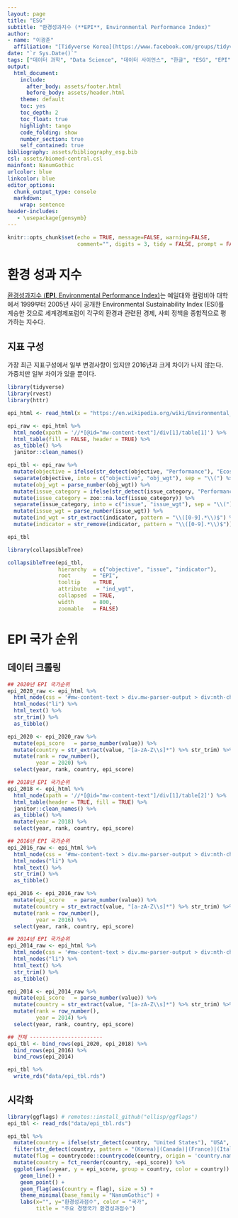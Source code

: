 ```yaml
---
layout: page
title: "ESG"
subtitle: "환경성과지수 (**EPI**, Environmental Performance Index)"
author:
- name: "이광춘"
  affiliation: "[Tidyverse Korea](https://www.facebook.com/groups/tidyverse/)"
date: "`r Sys.Date()`"
tags: ["데이터 과학", "Data Science", "데이터 사이언스", "한글", "ESG", "EPI", "환경성과지수"]
output:
  html_document: 
    include:
      after_body: assets/footer.html
      before_body: assets/header.html
    theme: default
    toc: yes
    toc_depth: 2
    toc_float: true
    highlight: tango
    code_folding: show
    number_section: true
    self_contained: true
bibliography: assets/bibliography_esg.bib
csl: assets/biomed-central.csl
mainfont: NanumGothic
urlcolor: blue
linkcolor: blue
editor_options: 
  chunk_output_type: console
  markdown: 
    wrap: sentence
header-includes:
   - \usepackage{gensymb}
---
```


```r
knitr::opts_chunk$set(echo = TRUE, message=FALSE, warning=FALSE,
                      comment="", digits = 3, tidy = FALSE, prompt = FALSE, fig.align = 'center')
```

# 환경 성과 지수 {#EPI}

[환경성과지수 (**EPI**, Environmental Performance Index)](https://en.wikipedia.org/wiki/Environmental_Performance_Index)는 예일대와 컬럼비아 대학에서 1999부터 2005년 사이 공개한  Environmental Sustainability Index (ESI)를 계승한 것으로 세계경제포럼이 각구의 환경과 관련된 경제, 사회 정책을 종합적으로 평가하는 지수다.


## 지표 구성 {#epi-index-composition}

가장 최근 지표구성에서 일부 변경사항이 있지만 2016년과 크게 차이가 나지 않는다. 가중치만 일부 차이가 있을 뿐이다.

```r
library(tidyverse)
library(rvest)
library(httr)

epi_html <- read_html(x = "https://en.wikipedia.org/wiki/Environmental_Performance_Index")

epi_raw <- epi_html %>% 
  html_node(xpath = '//*[@id="mw-content-text"]/div[1]/table[1]') %>% 
  html_table(fill = FALSE, header = TRUE) %>% 
  as_tibble() %>% 
  janitor::clean_names()

epi_tbl <- epi_raw %>% 
  mutate(objective = ifelse(str_detect(objective, "Performance"), "Ecosystem vitality (60%)", objective)) %>% 
  separate(objective, into = c("objective", "obj_wgt"), sep = "\\(") %>% 
  mutate(obj_wgt = parse_number(obj_wgt)) %>%
  mutate(issue_category = ifelse(str_detect(issue_category, "Performance"), NA, issue_category)) %>% 
  mutate(issue_category = zoo::na.locf(issue_category)) %>% 
  separate(issue_category, into = c("issue", "issue_wgt"), sep = "\\(") %>% 
  mutate(issue_wgt = parse_number(issue_wgt)) %>% 
  mutate(ind_wgt = str_extract(indicator, pattern = "\\([0-9].*\\)$") %>% parse_number) %>% 
  mutate(indicator = str_remove(indicator, pattern = "\\([0-9].*\\)$"))

epi_tbl
```


```r
library(collapsibleTree)

collapsibleTree(epi_tbl, 
                hierarchy  = c("objective", "issue", "indicator"),
                root       = "EPI",
                tooltip    = TRUE,
                attribute   = "ind_wgt", 
                collapsed  = TRUE, 
                width      = 800,
                zoomable   = FALSE)
```

# EPI 국가 순위 {#epi-ranking}

## 데이터 크롤링 {#epi-ranking-crawling}


```r

## 2020년 EPI 국가순위 
epi_2020_raw <- epi_html %>% 
  html_node(css = '#mw-content-text > div.mw-parser-output > div:nth-child(19)') %>% 
  html_nodes("li") %>% 
  html_text() %>% 
  str_trim() %>% 
  as_tibble()

epi_2020 <- epi_2020_raw %>% 
  mutate(epi_score   = parse_number(value)) %>% 
  mutate(country = str_extract(value, "[a-zA-Z\\s]*") %>% str_trim) %>% 
  mutate(rank = row_number(),
         year = 2020) %>% 
  select(year, rank, country, epi_score)

## 2018년 EPI 국가순위 
epi_2018 <- epi_html %>% 
  html_node(xpath = '//*[@id="mw-content-text"]/div[1]/table[2]') %>% 
  html_table(header = TRUE, fill = TRUE) %>% 
  janitor::clean_names() %>% 
  as_tibble() %>% 
  mutate(year = 2018) %>% 
  select(year, rank, country, epi_score)

## 2016년 EPI 국가순위 
epi_2016_raw <- epi_html %>% 
  html_node(css = '#mw-content-text > div.mw-parser-output > div:nth-child(27)') %>% 
  html_nodes("li") %>% 
  html_text() %>% 
  str_trim() %>% 
  as_tibble()

epi_2016 <- epi_2016_raw %>% 
  mutate(epi_score   = parse_number(value)) %>% 
  mutate(country = str_extract(value, "[a-zA-Z\\s]*") %>% str_trim) %>% 
  mutate(rank = row_number(),
         year = 2016) %>% 
  select(year, rank, country, epi_score)

## 2014년 EPI 국가순위 
epi_2014_raw <- epi_html %>% 
  html_node(css = '#mw-content-text > div.mw-parser-output > div:nth-child(32)') %>% 
  html_nodes("li") %>% 
  html_text() %>% 
  str_trim() %>% 
  as_tibble()

epi_2014 <- epi_2014_raw %>% 
  mutate(epi_score   = parse_number(value)) %>% 
  mutate(country = str_extract(value, "[a-zA-Z\\s]*") %>% str_trim) %>% 
  mutate(rank = row_number(),
         year = 2014) %>% 
  select(year, rank, country, epi_score)

## 전체 -----------------------
epi_tbl <- bind_rows(epi_2020, epi_2018) %>% 
  bind_rows(epi_2016) %>% 
  bind_rows(epi_2014)

epi_tbl %>% 
  write_rds("data/epi_tbl.rds")
```

## 시각화 {#epi-ranking-crawling-viz}

```r
library(ggflags) # remotes::install_github("ellisp/ggflags")
epi_tbl <- read_rds("data/epi_tbl.rds")

epi_tbl %>% 
  mutate(country = ifelse(str_detect(country, "United States"), "USA", country)) %>% 
  filter(str_detect(country, pattern = "(Korea)|(Canada)|(France)|(Italy)|(USA)|(Germany)|(Japan)")) %>% 
  mutate(flag = countrycode::countrycode(country, origin = 'country.name', destination = 'genc2c') %>% str_to_lower(.)) %>% 
  mutate(country = fct_reorder(country, -epi_score)) %>% 
  ggplot(aes(x=year, y = epi_score, group = country, color = country)) +
    geom_line() + 
    geom_point() +
    geom_flag(aes(country = flag), size = 5) +
    theme_minimal(base_family = "NanumGothic") +
    labs(x="", y="환경성과점수", color = "국가",
         title = "주요 경쟁국가 환경성과점수") 
```